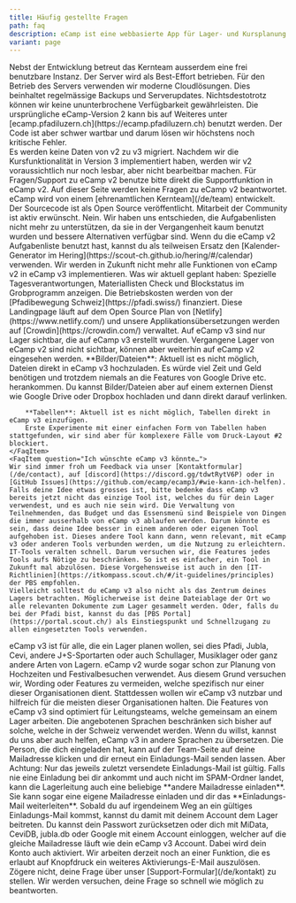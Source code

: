 ```yaml
---
title: Häufig gestellte Fragen
path: faq
description: eCamp ist eine webbasierte App für Lager- und Kursplanung. Die Anwendung ist spezialisiert für Lager und Kurse von Jugendverbänden und für J+S-Angebote in der Sportart Lagersport/Trekking. Die Benutzung steht aber allen Interessierten offen, egal ob Jugendverband, Schullager oder andere Sportarten.
variant: page
---
```



<FaqSection title="Fragen & Antworten">
    <FaqItem question="Wie sicher sind meine Daten bei eCamp?">
        Nebst der Entwicklung betreut das Kernteam ausserdem eine frei benutzbare
        Instanz. Der Server wird als Best-Effort betrieben. Für den Betrieb des Servers verwenden wir moderne Cloudlösungen.
        Dies beinhaltet regelmässige Backups und Serverupdates. Nichtsdestotrotz
        können wir keine ununterbrochene Verfügbarkeit gewährleisten.
    </FaqItem>
    <FaqItem question="Was passiert mit eCamp v2?">
        Die ursprüngliche eCamp-Version 2 kann bis auf Weiteres unter [ecamp.pfadiluzern.ch](https://ecamp.pfadiluzern.ch) benutzt werden.
        Der Code ist aber schwer wartbar und darum lösen wir höchstens noch kritische Fehler.<br/>
        Es werden keine Daten von v2 zu v3 migriert. Nachdem wir die Kursfunktionalität in Version 3
        implementiert haben, werden wir v2 voraussichtlich nur noch lesbar, aber nicht bearbeitbar machen.
    </FaqItem>
    <FaqItem question="Ich habe eine Frage zu eCamp v2">
        Für Fragen/Support zu eCamp v2 benutze bitte direkt die Supportfunktion in
        eCamp v2. Auf dieser Seite werden keine Fragen zu eCamp v2 beantwortet.
    </FaqItem>
    <FaqItem question="Wer steht hinter eCamp?">
        eCamp wird von einem [ehrenamtlichen Kernteam](/de/team) entwickelt. Der Sourcecode ist
        als Open Source veröffentlicht. Mitarbeit der Community ist aktiv erwünscht.
    </FaqItem>
    <FaqItem question="Kann ich Aufgaben/Todos im eCamp erfassen?">
        Nein. Wir haben uns entschieden, die Aufgabenlisten nicht mehr zu unterstützen, da sie in der
        Vergangenheit kaum benutzt wurden und bessere Alternativen verfügbar sind. Wenn du die eCamp v2 Aufgabenliste benutzt
        hast, kannst du als teilweisen Ersatz den [Kalender-Generator im Hering](https://scout-ch.github.io/hering/#/calendar) verwenden.
    </FaqItem>
    <FaqItem question="Ich vermisse die Funktion…">
        Wir werden in Zukunft nicht mehr alle Funktionen von eCamp v2 in eCamp v3 implementieren. Was wir aktuell
        geplant haben: Spezielle Tagesverantwortungen, Materiallisten Check und Blockstatus im Grobprogramm anzeigen.
    </FaqItem>
    <FaqItem question="Unterstützt euch jemand finanziell?">
        Die Betriebskosten werden von der [Pfadibewegung Schweiz](https://pfadi.swiss/) finanziert.
        Diese Landingpage läuft auf dem Open Source Plan von [Netlify](https://www.netlify.com/) und
        unsere Applikationsübersetzungen werden auf [Crowdin](https://crowdin.com/) verwaltet.
    </FaqItem>
    <FaqItem question="Sind vergangene Lager auch sichtbar auf eCamp v3?">
        Auf eCamp v3 sind nur Lager sichtbar, die auf eCamp v3 erstellt wurden.
        Vergangene Lager von eCamp v2 sind nicht sichtbar, können aber weiterhin auf eCamp v2 eingesehen werden.
    </FaqItem>
    <FaqItem question="Wie kann ich Bilder/Dateien oder Tabellen einfügen?">
        **Bilder/Dateien**: Aktuell ist es nicht möglich, Dateien direkt in eCamp v3 hochzuladen.
        Es würde viel Zeit und Geld benötigen und trotzdem niemals an die Features von Google Drive etc. herankommen.
        Du kannst Bilder/Dateien aber auf einem externen Dienst wie Google Drive oder Dropbox hochladen und dann direkt darauf verlinken.

        **Tabellen**: Aktuell ist es nicht möglich, Tabellen direkt in eCamp v3 einzufügen.
        Erste Experimente mit einer einfachen Form von Tabellen haben stattgefunden, wir sind aber für komplexere Fälle vom Druck-Layout #2 blockiert.
    </FaqItem>
    <FaqItem question="Ich wünschte eCamp v3 könnte…">
    Wir sind immer froh um Feedback via unser [Kontaktformular](/de/contact), auf [discord](https://discord.gg/tdwtRytV6P) oder in [GitHub Issues](https://github.com/ecamp/ecamp3/#wie-kann-ich-helfen).
    Falls deine Idee etwas grosses ist, bitte bedenke dass eCamp v3 bereits jetzt nicht das einzige Tool ist, welches du für dein Lager verwendest, und es auch nie sein wird. Die Verwaltung von Teilnehmenden, das Budget und das Essensmenü sind Beispiele von Dingen die immer ausserhalb von eCamp v3 ablaufen werden. Darum könnte es sein, dass deine Idee besser in einem anderen oder eigenen Tool aufgehoben ist. Dieses andere Tool kann dann, wenn relevant, mit eCamp v3 oder anderen Tools verbunden werden, um die Nutzung zu erleichtern.  
    IT-Tools veralten schnell. Darum versuchen wir, die Features jedes Tools aufs Nötige zu beschränken. So ist es einfacher, ein Tool in Zukunft mal abzulösen. Diese Vorgehensweise ist auch in den [IT-Richtlinien](https://itkompass.scout.ch/#/it-guidelines/principles) der PBS empfohlen.
    Vielleicht solltest du eCamp v3 also nicht als das Zentrum deines Lagers betrachten. Möglicherweise ist deine Dateiablage der Ort wo alle relevanten Dokumente zum Lager gesammelt werden. Oder, falls du bei der Pfadi bist, kannst du das [PBS Portal](https://portal.scout.ch/) als Einstiegspunkt und Schnellzugang zu allen eingesetzten Tools verwenden.
</FaqItem>
<FaqItem question="Für wen ist eCamp v3 gedacht?">
    eCamp v3 ist für alle, die ein Lager planen wollen, sei dies Pfadi, Jubla, Cevi, andere J+S-Sportarten oder auch Schullager, Musiklager oder ganz andere Arten von Lagern. eCamp v2 wurde sogar schon zur Planung von Hochzeiten und Festivalbesuchen verwendet.
    Aus diesem Grund versuchen wir, Wording oder Features zu vermeiden, welche spezifisch nur einer dieser Organisationen dient. Stattdessen wollen wir eCamp v3 nutzbar und hilfreich für die meisten dieser Organisationen halten.
    Die Features von eCamp v3 sind optimiert für Leitungsteams, welche gemeinsam an einem Lager arbeiten. Die angebotenen Sprachen beschränken sich bisher auf solche, welche in der Schweiz verwendet werden. Wenn du willst, kannst du uns aber auch helfen, eCamp v3 in andere Sprachen zu übersetzen.
</FaqItem>
    <FaqItem question="Ich habe kein Lagereinladungs-E-Mail bekommen. Was kann ich tun?">
        Die Person, die dich eingeladen hat, kann auf der Team-Seite auf deine Mailadresse klicken und dir erneut ein Einladungs-Mail senden lassen.
        Aber Achtung: Nur das jeweils zuletzt versendete Einladungs-Mail ist gültig.
        Falls nie eine Einladung bei dir ankommt und auch nicht im SPAM-Ordner landet, kann die Lagerleitung auch eine beliebige **andere Mailadresse einladen**.
        Sie kann sogar eine eigene Mailadresse einladen und dir das **Einladungs-Mail weiterleiten**.
        Sobald du auf irgendeinem Weg an ein gültiges Einladungs-Mail kommst, kannst du damit mit deinem Account dem Lager beitreten.
    </FaqItem>
    <FaqItem question="Ich habe kein Aktivierungs-E-Mail bekommen. Was kann ich tun?">
        Du kannst dein Passwort zurücksetzen oder dich mit MiData, CeviDB, jubla.db oder Google mit einem Account einloggen, welcher auf die gleiche Mailadresse läuft wie dein eCamp v3 Account.
        Dabei wird dein Konto auch aktiviert.
        Wir arbeiten derzeit noch an einer Funktion, die es erlaubt auf Knopfdruck ein weiteres Aktivierungs-E-Mail auszulösen.
    </FaqItem>
    <FaqItem question="Meine Frage ist hier nicht beantwortet, wo kann ich meine Frage stellen?">
        Zögere nicht, deine Frage über unser [Support-Formular](/de/kontakt) zu stellen.
        Wir werden versuchen, deine Frage so schnell wie möglich zu beantworten.
    </FaqItem>
</FaqSection>
